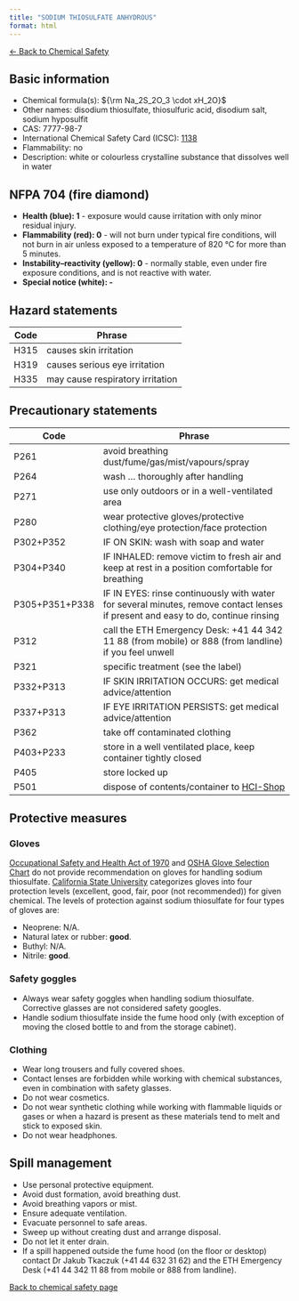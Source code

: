 ```yaml
---
title: "SODIUM THIOSULFATE ANHYDROUS"
format: html
---
```


[← Back to Chemical Safety](../chemical-safety.qmd)


## Basic information
- Chemical formula(s): ${\rm Na_2S_2O_3 \cdot xH_2O}$
- Other names: disodium thiosulfate, thiosulfuric acid, disodium salt, sodium hyposulfit
- CAS: 7777-98-7
- International Chemical Safety Card (ICSC): [1138](https://inchem.org/documents/icsc/icsc/eics1138.htm)
- Flammability: no
- Description: white or colourless crystalline substance that dissolves well in water

## NFPA 704 (fire diamond)
- **Health (blue): 1** - exposure would cause irritation with only minor residual injury.
- **Flammability (red): 0** - will not burn under typical fire conditions, will not burn in air unless exposed to a temperature of 820 °C for more than 5 minutes.
- **Instability–reactivity (yellow): 0** - normally stable, even under fire exposure conditions, and is not reactive with water.
- **Special notice (white): -**

## Hazard statements
| Code | Phrase |
| ---- | ------ |
| H315 | causes skin irritation |
| H319 | causes serious eye irritation |
| H335 | may cause respiratory irritation |

## Precautionary statements
| Code           | Phrase                                                                                                                           |
| -------------- | -------------------------------------------------------------------------------------------------------------------------------- |
| P261           | avoid breathing dust/fume/gas/mist/vapours/spray                                                                                 |
| P264           | wash ... thoroughly after handling                                                                                               |
| P271           | use only outdoors or in a well-ventilated area                                                                                   |
| P280           | wear protective gloves/protective clothing/eye protection/face protection                                                        |
| P302+P352      | IF ON SKIN: wash with soap and water                                                                                             |
| P304+P340      | IF INHALED: remove victim to fresh air and keep at rest in a position comfortable for breathing                                  |
| P305+P351+P338 | IF IN EYES: rinse continuously with water for several minutes, remove contact lenses if present and easy to do, continue rinsing |
| P312           | call the ETH Emergency Desk: +41 44 342 11 88 (from mobile) or 888 (from landline) if you feel unwell                            |
| P321           | specific treatment (see the label)                                                                                               |
| P332+P313      | IF SKIN IRRITATION OCCURS: get medical advice/attention                                                                          |
| P337+P313      | IF EYE IRRITATION PERSISTS: get medical advice/attention                                                                         |
| P362           | take off contaminated clothing                                                                                                   |
| P403+P233      | store in a well ventilated place, keep container tightly closed                                                                  |
| P405           | store locked up                                                                                                                  |
| P501           | dispose of contents/container to [HCI-Shop](https://hci-shop.ethz.ch/en/)                                                        |

## Protective measures

### Gloves
[Occupational Safety and Health Act of 1970](https://www.osha.gov/sites/default/files/publications/osha3151.pdf) and [OSHA Glove Selection Chart](https://safety.fsu.edu/safety_manual/OSHA%20Glove%20Selection%20Chart.pdf) do not provide recommendation on gloves for handling sodium thiosulfate. [California State University](https://web.csulb.edu/colleges/cnsm/safety/documents/gloves.htm) categorizes gloves into four protection levels (excellent, good, fair, poor (not recommended)) for given chemical. The levels of protection against sodium thiosulfate for four types of gloves are:

- Neoprene: N/A.
- Natural latex or rubber: **good**.
- Buthyl: N/A.
- Nitrile: **good**.

### Safety goggles
- Always wear safety goggles when handling sodium thiosulfate. Corrective glasses are not considered safety googles.
- Handle sodium thiosulfate inside the fume hood only (with exception of moving the closed bottle to and from the storage cabinet).

### Clothing
- Wear long trousers and fully covered shoes.
- Contact lenses are forbidden while working with chemical substances, even in combination with safety glasses.
- Do not wear cosmetics.
- Do not wear synthetic clothing while working with flammable liquids or gases or when a hazard is present as these materials tend to melt and stick to exposed skin.
- Do not wear headphones.

## Spill management
- Use personal protective equipment.
- Avoid dust formation, avoid breathing dust.
- Avoid breathing vapors or mist.
- Ensure adequate ventilation.
- Evacuate personnel to safe areas.
- Sweep up without creating dust and arrange disposal.
- Do not let it enter drain.
- If a spill happened outside the fume hood (on the floor or desktop) contact Dr Jakub Tkaczuk (+41 44 632 31 62) and the ETH Emergency Desk (+41 44 342 11 88 from mobile or 888 from landline).

[Back to chemical safety page](https://github.com/Global-Health-Engineering/group-safety/tree/main/02-chemical-safety)  
